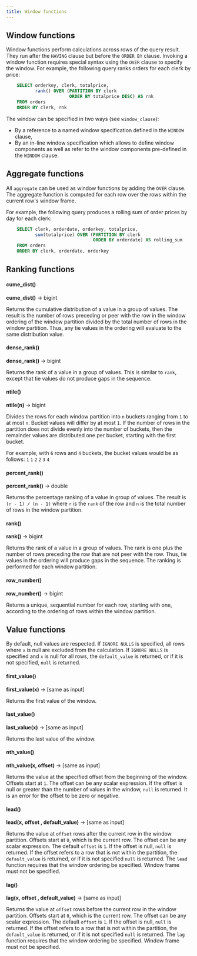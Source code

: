 ```yaml
---
title: Window functions
---
```


## Window functions

Window functions perform calculations across rows of the query result.
They run after the `HAVING` clause but before the `ORDER BY` clause.
Invoking a window function requires special syntax using the `OVER`
clause to specify the window. For example, the following query ranks
orders for each clerk by price:
```sql
    SELECT orderkey, clerk, totalprice,
           rank() OVER (PARTITION BY clerk
                        ORDER BY totalprice DESC) AS rnk
    FROM orders
    ORDER BY clerk, rnk
```
The window can be specified in two ways (see
`window_clause`):

-   By a reference to a named window specification defined in the
    `WINDOW` clause,
-   By an in-line window specification which allows to define window
    components as well as refer to the window components pre-defined in
    the `WINDOW` clause.

## Aggregate functions

All `aggregate` can be used as window functions by adding the `OVER` clause. The aggregate function is
computed for each row over the rows within the current row's window
frame.

For example, the following query produces a rolling sum of order prices
by day for each clerk:
```sql
    SELECT clerk, orderdate, orderkey, totalprice,
           sum(totalprice) OVER (PARTITION BY clerk
                                 ORDER BY orderdate) AS rolling_sum
    FROM orders
    ORDER BY clerk, orderdate, orderkey
```
## Ranking functions

#### cume_dist()
**cume_dist()** → bigint

Returns the cumulative distribution of a value in a group of values. The
result is the number of rows preceding or peer with the row in the
window ordering of the window partition divided by the total number of
rows in the window partition. Thus, any tie values in the ordering will
evaluate to the same distribution value.

#### dense_rank()
**dense_rank()** → bigint

Returns the rank of a value in a group of values. This is similar to `rank`, except that tie values do not produce gaps in the sequence.

#### ntile()
**ntile(n)** → bigint

Divides the rows for each window partition into `n` buckets ranging from `1` to at most `n`. Bucket values will differ by at most `1`. If the number of rows in the partition does not divide evenly into the number of buckets, then the remainder values are distributed one per bucket, starting with the first bucket.

For example, with `6` rows and `4` buckets, the bucket values would be as follows: `1` `1` `2` `2` `3` `4`

#### percent_rank()
**percent_rank()** → double

Returns the percentage ranking of a value in group of values. The result is `(r - 1) / (n - 1)` where `r` is the `rank` of the row and `n` is the total number of rows in the window partition.

#### rank()
**rank()** → bigint

Returns the rank of a value in a group of values. The rank is one plus the number of rows preceding the row that are not peer with the row. Thus, tie values in the ordering will produce gaps in the sequence. The ranking is performed for each window partition.

#### row_number()
**row_number()** → bigint

Returns a unique, sequential number for each row, starting with one, according to the ordering of rows within the window partition.


## Value functions

By default, null values are respected. If `IGNORE NULLS` is specified,
all rows where `x` is null are excluded from the calculation. If
`IGNORE NULLS` is specified and `x` is null for all rows, the
`default_value` is returned, or if it is not specified, `null` is
returned.

#### first_value()
**first_value(x)** → [same as input]

Returns the first value of the window.

#### last_value()
**last_value(x)** → [same as input]

Returns the last value of the window.

#### nth_value()
**nth_value(x, offset)** → [same as input]

Returns the value at the specified offset from the beginning of the window. Offsets start at `1`. The offset can be any scalar expression. If the offset is null or greater than the number of values in the window, `null` is returned. It is an error for the offset to be zero or negative.

#### lead()
**lead(x, offset , default_value)** → [same as input]

Returns the value at `offset` rows after the current row in the window partition. Offsets start at `0`, which is the current row. The offset can be any scalar expression. The default `offset` is `1`. If the offset is null, `null` is returned. If the offset refers to a row that is not within the partition, the `default_value` is returned, or if it is not specified `null` is returned. The `lead` function requires that the window ordering be specified. Window frame must not be specified.

#### lag()
**lag(x, offset , default_value)** → [same as input]

Returns the value at `offset` rows before the current row in the window partition. Offsets start at `0`, which is the current row. The offset can be any scalar expression. The default `offset` is `1`. If the offset is null, `null` is returned. If the offset refers to a row that is not within the partition, the `default_value` is returned, or if it is not specified `null` is returned. The `lag` function requires that the window ordering be specified. Window frame must not be specified.

